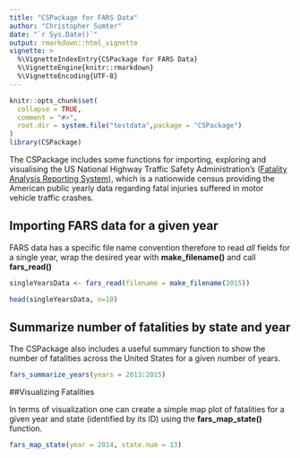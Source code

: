 ```yaml
---
title: "CSPackage for FARS Data"
author: "Christopher Sumter"
date: "`r Sys.Date()`"
output: rmarkdown::html_vignette
vignette: >
  %\VignetteIndexEntry{CSPackage for FARS Data}
  %\VignetteEngine{knitr::rmarkdown}
  %\VignetteEncoding{UTF-8}
---
```


```r
knitr::opts_chunk$set(
  collapse = TRUE,
  comment = "#>",
  root.dir = system.file("testdata",package = "CSPackage")
)
library(CSPackage)

```

The CSPackage includes some functions for importing, exploring and visualising the US National Highway Traffic Safety Administration's ([Fatality Analysis Reporting System](https://www.nhtsa.gov/research-data/fatality-analysis-reporting-system-fars)), which is a nationwide census providing the American public yearly data regarding fatal injuries suffered in motor vehicle traffic crashes.

## Importing FARS data for a given year

FARS data has a specific file name convention therefore to read *all* fields for a single year, wrap the desired year with **make_filename()** and call **fars_read()**

```r

singleYearsData <- fars_read(filename = make_filename(2015))

head(singleYearsData, n=10)

```

## Summarize number of fatalities by state and year

The CSPackage also includes a useful summary function to show the number of fatalities across the United States for a given number of years. 

```r
fars_summarize_years(years = 2013:2015)

```

##Visualizing Fatalities 

In terms of visualization one can create a simple map plot of fatalities for a given year and state (identified by its ID) using the **fars_map_state()** function.

```r

fars_map_state(year = 2014, state.num = 13)

```


